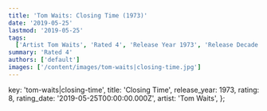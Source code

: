 ```yaml
---
title: 'Tom Waits: Closing Time (1973)'
date: '2019-05-25'
lastmod: '2019-05-25'
tags:
  ['Artist Tom Waits', 'Rated 4', 'Release Year 1973', 'Release Decade 1970']
summary: 'Rated 4'
authors: ['default']
images: ['/content/images/tom-waits|closing-time.jpg']
---
```


  key: 'tom-waits|closing-time',
  title: 'Closing Time',
  release_year: 1973,
  rating: 8,
  rating_date: '2019-05-25T00:00:00.000Z',
  artist: 'Tom Waits',
};

<MusicRating data={data} />
